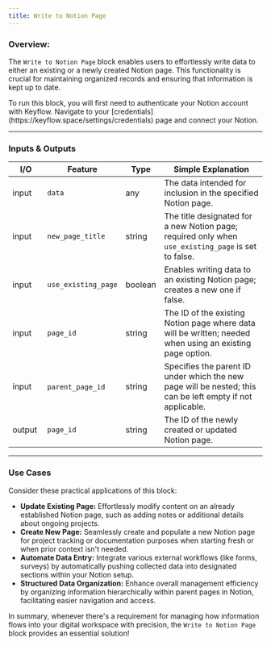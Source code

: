 ```yaml
---
title: Write to Notion Page
---
```


### **Overview:**

The `Write to Notion Page` block enables users to effortlessly write data to either an existing or a newly created Notion page. This functionality is crucial for maintaining organized records and ensuring that information is kept up to date.

<Note>
  To run this block, you will first need to authenticate your Notion account
  with Keyflow. Navigate to your
  [credentials](https://keyflow.space/settings/credentials) page and connect
  your Notion.
</Note>

---

### Inputs & Outputs

| I/O     | Feature             | Type     | Simple Explanation                                                                                         |
| ------- | ------------------- | -------- | ---------------------------------------------------------------------------------------------------------- |
| input   | `data`              | any      | The data intended for inclusion in the specified Notion page.                                              |
| input   | `new_page_title`    | string   | The title designated for a new Notion page; required only when `use_existing_page` is set to false.        |
| input   | `use_existing_page` | boolean  | Enables writing data to an existing Notion page; creates a new one if false.                               |
| input   | `page_id`           | string   | The ID of the existing Notion page where data will be written; needed when using an existing page option.  |
| input   | `parent_page_id`    | string   | Specifies the parent ID under which the new page will be nested; this can be left empty if not applicable. |
| output  | `page_id`           | string   | The ID of the newly created or updated Notion page.                                                        |

---

### Use Cases

Consider these practical applications of this block:

- **Update Existing Page:** Effortlessly modify content on an already established Notion page, such as adding notes or additional details about ongoing projects.
- **Create New Page:** Seamlessly create and populate a new Notion page for project tracking or documentation purposes when starting fresh or when prior context isn't needed.
- **Automate Data Entry:** Integrate various external workflows (like forms, surveys) by automatically pushing collected data into designated sections within your Notion setup.
- **Structured Data Organization:** Enhance overall management efficiency by organizing information hierarchically within parent pages in Notion, facilitating easier navigation and access.

In summary, whenever there's a requirement for managing how information flows into your digital workspace with precision, the `Write to Notion Page` block provides an essential solution!

